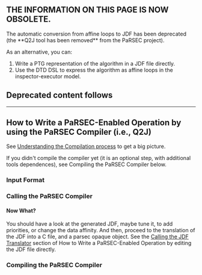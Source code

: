 == THE INFORMATION ON THIS PAGE IS NOW OBSOLETE. ==

The automatic conversion from affine loops to JDF has been deprecated (the **Q2J tool has been removed** from the PaRSEC project).

As an alternative, you can:

# Write a PTG representation of the algorithm in a JDF file directly.
# Use the DTD DSL to express the algorithm as affine loops in the inspector-executor model.

== Deprecated content follows ==



----


== How to Write a PaRSEC-Enabled Operation by using the PaRSEC Compiler (i.e., Q2J) ==

See [[understanding|Understanding the Compilation process]] to get a big picture. 

If you didn't compile the compiler yet (it is an optional step, with additional tools dependences), see Compiling the PaRSEC Compiler below.

=== Input Format ===

=== Calling the PaRSEC Compiler ===


==== Now What? ====

You should have a look at the generated JDF, maybe tune it, to add priorities, or change the data affinity. And then, proceed to the translation of the JDF into a C file, and a parsec opaque object. See the [[writejdf|Calling the JDF Translator]] section of How to Write a PaRSEC-Enabled Operation by editing the JDF file directly.

=== Compiling the PaRSEC Compiler ===